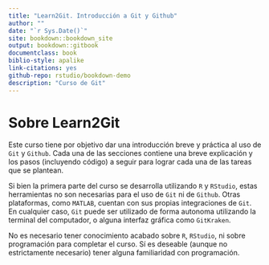 ```yaml
--- 
title: "Learn2Git. Introducción a Git y Github"
author: ""
date: "`r Sys.Date()`"
site: bookdown::bookdown_site
output: bookdown::gitbook
documentclass: book
biblio-style: apalike
link-citations: yes
github-repo: rstudio/bookdown-demo
description: "Curso de Git"
---
```


# Sobre Learn2Git

Este curso tiene por objetivo dar una introducción breve y práctica al uso de ``Git`` y ``Github``. Cada una de las secciones contiene una breve explicación y los pasos (incluyendo código) a seguir para lograr cada una de las tareas que se plantean.

Si bien la primera parte del curso se desarrolla utilizando ``R`` y ``RStudio``, estas herramientas no son necesarias para el uso de ``Git`` ni de ``Github``. Otras plataformas, como ``MATLAB``, cuentan con sus propias integraciones de ``Git``. En cualquier caso, ``Git`` puede ser utilizado de forma autonoma utilizando la terminal del computador, o alguna interfaz gráfica como ``GitKraken``.

No es necesario tener conocimiento acabado sobre ``R``, ``RStudio``, ni sobre programación para completar el curso. Sí es deseable (aunque no estrictamente necesario) tener alguna familiaridad con programación.